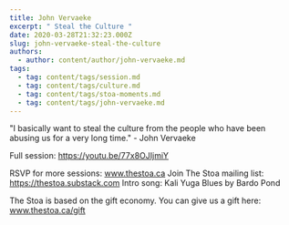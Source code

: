 ```yaml
---
title: John Vervaeke
excerpt: " Steal the Culture "
date: 2020-03-28T21:32:23.000Z
slug: john-vervaeke-steal-the-culture
authors:
  - author: content/author/john-vervaeke.md
tags:
  - tag: content/tags/session.md
  - tag: content/tags/culture.md
  - tag: content/tags/stoa-moments.md
  - tag: content/tags/john-vervaeke.md
---
```


"I basically want to steal the culture from the people who have been abusing us for a very long time." - John Vervaeke

Full session: https://youtu.be/77x8OJIjmiY

RSVP for more sessions: www.thestoa.ca
Join The Stoa mailing list: https://thestoa.substack.com
Intro song: Kali Yuga Blues by Bardo Pond

The Stoa is based on the gift economy. You can give us a gift here: www.thestoa.ca/gift
